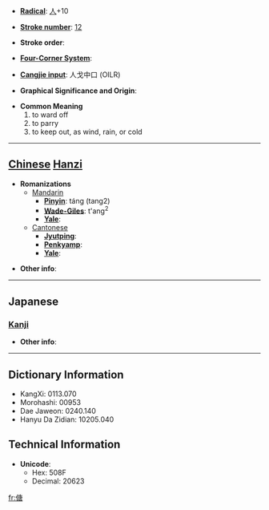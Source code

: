 * '''[[Wiktionary:Chinese radical index| Radical]]''': [[Wiktionary:Chinese radical index 人|人]]+10

* '''[[Wiktionary:Chinese total strokes index|Stroke number]]''': [[Wiktionary:Chinese total strokes index 12|12]]

* '''Stroke order''': 

* '''[[Wiktionary:Chinese four corner index|Four-Corner System]]''': 

* '''[[Wiktionary:Chinese Cangjie index|Cangjie input]]''': 人戈中口 (OILR)

* '''Graphical Significance and Origin''': 

* '''Common Meaning'''
*#to ward off
*# to parry
*# to keep out, as wind, rain, or cold


----

== [[Chinese]] [[Hanzi]] ==

* '''Romanizations'''
** [[Mandarin]]
*** '''[[Pinyin]]''': táng (tang2)
*** '''[[Wade-Giles]]''': t'ang<sup>2</sup>
*** '''[[Yale]]''': 
**[[Cantonese]]
***'''[[Jyutping]]''':
***'''[[Penkyamp]]''': 
***'''[[Yale]]''': 

* '''Other info''': 

----

==Japanese==
===[[Kanji]]===
{{kanji|on readings=[[とう]] (tō), [[どう]] (dō)
|kun readings=[[おごる]] (ogoru)
}}

* '''Other info''':  

----

== Dictionary Information ==

* KangXi: 0113.070
* Morohashi: 00953
* Dae Jaweon: 0240.140
* Hanyu Da Zidian: 10205.040

== Technical Information ==

* '''Unicode''':
** Hex: 508F
** Decimal: 20623

[[fr:傏]]